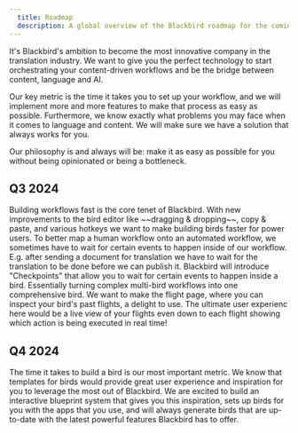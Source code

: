 ```yaml
---
  title: Roadmap
  description: A global overview of the Blackbird roadmap for the coming period
---
```



It's Blackbird's ambition to become the most innovative company in the translation industry. We want to give you the perfect technology to start orchestrating your content-driven workflows and be the bridge between content, language and AI.

Our key metric is the time it takes you to set up your workflow, and we will implement more and more features to make that process as easy as possible.
Furthermore, we know exactly what problems you may face when it comes to language and content. We will make sure we have a solution that always works for you.

Our philosophy is and always will be: make it as easy as possible for you without being opinionated or being a bottleneck.

## Q3 2024

<Card title="Drag & drop and other bird editor abilities" icon="pencil">
  Building workflows fast is the core tenet of Blackbird. With new improvements to the bird editor like ~~dragging & dropping~~, copy & paste, and various hotkeys we want to make building birds faster for power users.
</Card>

<Card title="Checkpoints" icon="information">
  To better map a human workflow onto an automated workflow, we sometimes have to wait for certain events to happen inside of our workflow. E.g. after sending a document for translation we have to wait for the translation to be done before we can publish it.
  Blackbird will introduce "Checkpoints" that allow you to wait for certain events to happen inside a bird. Essentially turning complex multi-bird workflows into one comprehensive bird.
</Card>

<Card title="Flight page rework" icon="rocket">
  We want to make the flight page, where you can inspect your bird's past flights, a delight to use. The ultimate user experienc here would be a live view of your flights even down to each flight showing which action is being executed in real time!
</Card>

## Q4 2024

<Card title="Easy bird creation (or blueprints)" icon="sun">
  The time it takes to build a bird is our most important metric. We know that templates for birds would provide great user experience and inspiration for you to leverage the most out of Blackbird.
  We are excited to build an interactive blueprint system that gives you this inspiration, sets up birds for you with the apps that you use, and will always generate birds that are up-to-date with the latest powerful features Blackbird has to offer.
</Card>
